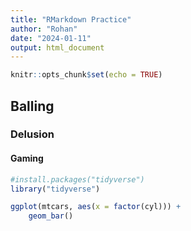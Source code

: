 ```yaml
---
title: "RMarkdown Practice"
author: "Rohan"
date: "2024-01-11"
output: html_document
---
```


```r
knitr::opts_chunk$set(echo = TRUE)
```

## Balling

### Delusion

#### Gaming

```r
#install.packages("tidyverse")
library("tidyverse")
```

```r
ggplot(mtcars, aes(x = factor(cyl))) +
    geom_bar()
```
